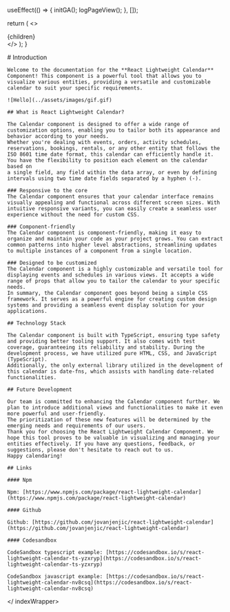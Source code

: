 
  useEffect(() => {
    initGA();
    logPageView();
  }, []);

  return (
    <>
      <Meta
        description="React Calendar Introduction"
        keywords="React Calendar, React Event Calendar, React Timeline Calendar, React Google Calendar"
        title="Introduction"
      />
      <div>
        {children}
      </div>
    </>
  );
}

<indexWrapper>
    # Introduction
    
    Welcome to the documentation for the **React Lightweight Calendar** Component! This component is a powerful tool that allows you to visualize various entities, providing a versatile and customizable calendar to suit your specific requirements.

    ![Hello](../assets/images/gif.gif)

    ## What is React Lightweight Calendar?

    The Calendar component is designed to offer a wide range of customization options, enabling you to tailor both its appearance and behavior according to your needs.
    Whether you're dealing with events, orders, activity schedules, reservations, bookings, rentals, or any other entity that follows the ISO 8601 time date format, this calendar can efficiently handle it. You have the flexibility to position each element on the calendar based on
    a single field, any field within the data array, or even by defining intervals using two time date fields separated by a hyphen (-).

    ### Responsive to the core
    The Calendar component ensures that your calendar interface remains visually appealing and functional across different screen sizes. With intuitive responsive variants, you can easily create a seamless user experience without the need for custom CSS.

    ### Component-friendly
    The Calendar component is component-friendly, making it easy to organize and maintain your code as your project grows. You can extract common patterns into higher level abstractions, streamlining updates to multiple instances of a component from a single location.

    ### Designed to be customized
    The Calendar component is a highly customizable and versatile tool for displaying events and schedules in various views. It accepts a wide range of props that allow you to tailor the calendar to your specific needs.
    In summary, the Calendar component goes beyond being a simple CSS framework. It serves as a powerful engine for creating custom design systems and providing a seamless event display solution for your applications.

    ## Technology Stack

    The Calendar component is built with TypeScript, ensuring type safety and providing better tooling support. It also comes with test coverage, guaranteeing its reliability and stability. During the development process, we have utilized pure HTML, CSS, and JavaScript (TypeScript).
    Additionally, the only external library utilized in the development of this calendar is date-fns, which assists with handling date-related functionalities.

    ## Future Development

    Our team is committed to enhancing the Calendar component further. We plan to introduce additional views and functionalities to make it even more powerful and user-friendly.
    The prioritization of these new features will be determined by the emerging needs and requirements of our users.
    Thank you for choosing the React Lightweight Calendar Component. We hope this tool proves to be valuable in visualizing and managing your entities effectively. If you have any questions, feedback, or suggestions, please don't hesitate to reach out to us.
    Happy calendaring!

    ## Links

    #### Npm

    Npm: [https://www.npmjs.com/package/react-lightweight-calendar](https://www.npmjs.com/package/react-lightweight-calendar)

    #### Github

    Github: [https://github.com/jovanjenjic/react-lightweight-calendar](https://github.com/jovanjenjic/react-lightweight-calendar)

    #### Codesandbox

    CodeSandbox typescript example: [https://codesandbox.io/s/react-lightweight-calendar-ts-yzxryp](https://codesandbox.io/s/react-lightweight-calendar-ts-yzxryp)

    CodeSandbox javascript example: [https://codesandbox.io/s/react-lightweight-calendar-nv8csq](https://codesandbox.io/s/react-lightweight-calendar-nv8csq)
</ indexWrapper>

